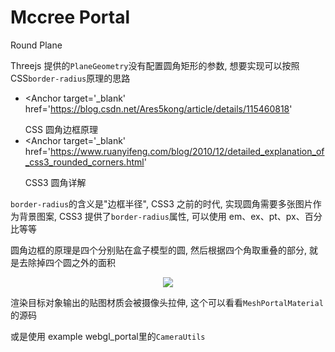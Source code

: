 
# Mccree Portal

<MDXTitle order={2} id='round-plane' href='#round-plane'>
	Round Plane
</MDXTitle>

Threejs 提供的`PlaneGeometry`没有配置圆角矩形的参数, 想要实现可以按照 CSS`border-radius`原理的思路

- <Anchor
  	target='_blank'
  	href='https://blog.csdn.net/Ares5kong/article/details/115460818'
  >
  	CSS 圆角边框原理
  </Anchor>
- <Anchor
  	target='_blank'
  	href='https://www.ruanyifeng.com/blog/2010/12/detailed_explanation_of_css3_rounded_corners.html'
  >
  	CSS3 圆角详解
  </Anchor>

`border-radius`的含义是"边框半径", CSS3 之前的时代, 实现圆角需要多张图片作为背景图案, CSS3 提供了`border-radius`属性,
可以使用 em、ex、pt、px、百分比等等

圆角边框的原理是四个分别贴在盒子模型的圆, 然后根据四个角取重叠的部分, 就是去除掉四个圆之外的面积

<Center>
	<Image src={RadiusTheory} w={'70%'} />
</Center>

渲染目标对象输出的贴图材质会被摄像头拉伸, 这个可以看看`MeshPortalMaterial`的源码

或是使用 example <Anchor href='https://threejs.org/examples/?q=portal#webgl_portal'>webgl_portal</Anchor>里的`CameraUtils`
